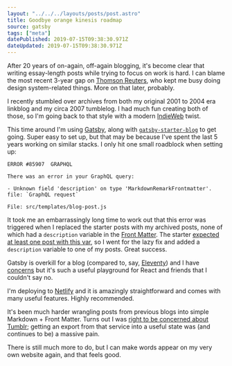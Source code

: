 ```yaml
---
layout: "../../../layouts/posts/post.astro"
title: Goodbye orange kinesis roadmap
source: gatsby
tags: ["meta"]
datePublished: 2019-07-15T09:38:30.971Z
dateUpdated: 2019-07-15T09:38:30.971Z
---
```


After 20 years of on-again, off-again blogging, it's become clear that writing essay-length posts while trying to focus on work is hard. I can blame the most recent 3-year gap on [Thomson Reuters](https://www.thomsonreuters.com/), who kept me busy doing design system-related things. More on that later, probably.

I recently stumbled over archives from both my original 2001 to 2004 era linkblog and my circa 2007 tumblelog. I had much fun creating both of those, so I'm going back to that style with a modern [IndieWeb](https://indieweb.org/) twist.

This time around I'm using [Gatsby](https://www.gatsbyjs.org/), along with [`gatsby-starter-blog`](https://www.gatsbyjs.org/starters/gatsbyjs/gatsby-starter-blog/) to get going. Super easy to set up, but that may be because I've spent the last 5 years working on similar stacks. I only hit one small roadblock when setting up:

```shell
ERROR #85907  GRAPHQL

There was an error in your GraphQL query:

- Unknown field 'description' on type 'MarkdownRemarkFrontmatter'. file: `GraphQL request`

File: src/templates/blog-post.js
```

It took me an embarrassingly long time to work out that this error was triggered when I replaced the starter posts with my archived posts, none of which had a `description` variable in the [Front Matter](https://jekyllrb.com/docs/front-matter/). The starter [expected at least one post with this var](https://github.com/gatsbyjs/gatsby-starter-blog/blob/master/src/templates/blog-post.js#L19), so I went for the lazy fix and added a `description` variable to one of my posts. Great success.

Gatsby is overkill for a blog (compared to, say, [Eleventy](https://www.11ty.io/)) and I have [concerns](https://twitter.com/sonniesedge/status/1124443028545056768) but it's such a useful playground for React and friends that I couldn't say no.

I'm deploying to [Netlify](https://www.netlify.com/) and it is amazingly straightforward and comes with many useful features. Highly recommended.

It's been much harder wrangling posts from previous blogs into simple Markdown + Front Matter. Turns out I was [right to be concerned about Tumblr](/notes/hello/); getting an export from that service into a useful state was (and continues to be) a massive pain.

There is still much more to do, but I can make words appear on my very own website again, and that feels good.

